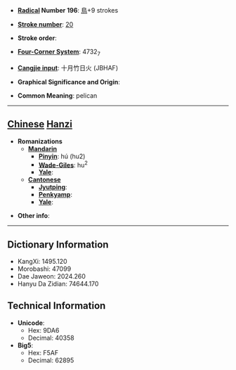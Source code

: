 * '''[[Wiktionary:Chinese radical index| Radical]] Number 196''': [[Wiktionary:Chinese radical index 鳥|鳥]]+9 strokes

* '''[[Wiktionary:Chinese total strokes index|Stroke number]]''': [[Wiktionary:Chinese total strokes index 20|20]]

* '''Stroke order''': 

* '''[[Wiktionary:Chinese four corner index|Four-Corner System]]''': 4732<sub>7</sub>

* '''[[Wiktionary:Chinese Cangjie index|Cangjie input]]''': 十月竹日火 (JBHAF)

* '''Graphical Significance and Origin''': 

* '''Common Meaning''': pelican

----

== [[Chinese]] [[Hanzi]] ==

* '''Romanizations'''
** '''[[Mandarin]]'''
*** '''[[Pinyin]]''': hú (hu2)
*** '''[[Wade-Giles]]''': hu<sup>2</sup>
*** '''[[Yale]]''': 
** '''[[Cantonese]]'''
*** '''[[Jyutping]]''':
*** '''[[Penkyamp]]''': 
*** '''[[Yale]]''': 

* '''Other info''': 

----

== Dictionary Information ==

* KangXi: 1495.120
* Morobashi: 47099
* Dae Jaweon: 2024.260
* Hanyu Da Zidian: 74644.170

== Technical Information ==

* '''Unicode''':
** Hex: 9DA6
** Decimal: 40358
* '''Big5''':
** Hex: F5AF
** Decimal: 62895